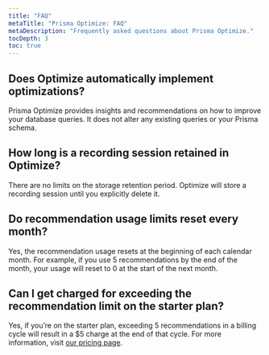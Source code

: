 ```yaml
---
title: "FAQ"
metaTitle: "Prisma Optimize: FAQ"
metaDescription: "Frequently asked questions about Prisma Optimize."
tocDepth: 3
toc: true
---
```


## Does Optimize automatically implement optimizations?

Prisma Optimize provides insights and recommendations on how to improve your database queries. It does not alter any existing queries or your Prisma schema.

## How long is a recording session retained in Optimize?

There are no limits on the storage retention period. Optimize will store a recording session until you explicitly delete it.

## Do recommendation usage limits reset every month?

Yes, the recommendation usage resets at the beginning of each calendar month. For example, if you use 5 recommendations by the end of the month, your usage will reset to 0 at the start of the next month.

## Can I get charged for exceeding the recommendation limit on the starter plan?

Yes, if you’re on the starter plan, exceeding 5 recommendations in a billing cycle will result in a $5 charge at the end of that cycle. For more information, visit [our pricing page](https://www.prisma.io/pricing#optimize).